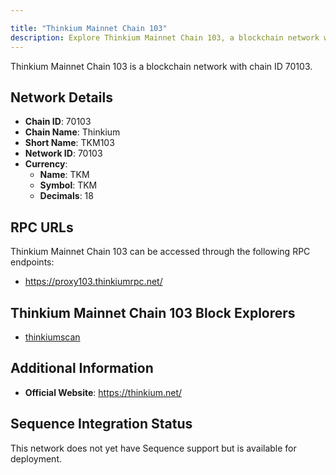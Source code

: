 ```yaml
---

title: "Thinkium Mainnet Chain 103"
description: Explore Thinkium Mainnet Chain 103, a blockchain network with chain ID 70103. Learn about its native currency, TKM, and how to interact with the network.
---
```




Thinkium Mainnet Chain 103 is a blockchain network with chain ID 70103.

## Network Details

- **Chain ID**: 70103
- **Chain Name**: Thinkium
- **Short Name**: TKM103
- **Network ID**: 70103
- **Currency**: 
  - **Name**: TKM
  - **Symbol**: TKM
  - **Decimals**: 18

## RPC URLs

Thinkium Mainnet Chain 103 can be accessed through the following RPC endpoints:

- https://proxy103.thinkiumrpc.net/

## Thinkium Mainnet Chain 103 Block Explorers

- [thinkiumscan](https://chain103.thinkiumscan.net)

## Additional Information

- **Official Website**: https://thinkium.net/

## Sequence Integration Status

This network does not yet have Sequence support but is available for deployment.
